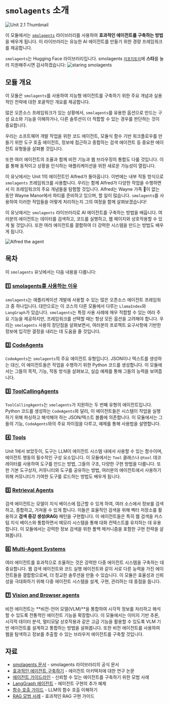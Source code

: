# `smolagents` 소개

<img src="https://huggingface.co/datasets/agents-course/course-images/resolve/main/en/unit2/smolagents/thumbnail.jpg" alt="Unit 2.1 Thumbnail"/>

이 모듈에서는 [`smolagents`](https://github.com/huggingface/smolagents) 라이브러리를 사용하여 **효과적인 에이전트를 구축하는 방법**을 배우게 됩니다. 이 라이브러리는 유능한 AI 에이전트를 만들기 위한 경량 프레임워크를 제공합니다.

`smolagents`는 Hugging Face 라이브러리입니다. smolagents [`리포지토리`](https://github.com/huggingface/smolagents)에 **스타**를 눌러 지원해주시면 감사하겠습니다:
<img src="https://huggingface.co/datasets/agents-course/course-images/resolve/main/en/unit2/smolagents/star_smolagents.gif" alt="staring smolagents"/>

## 모듈 개요

이 모듈은 `smolagents`를 사용하여 지능형 에이전트를 구축하기 위한 주요 개념과 실용적인 전략에 대한 포괄적인 개요를 제공합니다.

많은 오픈소스 프레임워크가 있는 상황에서, `smolagents`를 유용한 옵션으로 만드는 구성 요소와 기능을 이해하거나, 다른 솔루션이 더 적합할 수 있는 경우를 판단하는 것이 중요합니다.

우리는 소프트웨어 개발 작업을 위한 코드 에이전트, 모듈식 함수 기반 워크플로우를 만들기 위한 도구 호출 에이전트, 정보에 접근하고 종합하는 검색 에이전트 등 중요한 에이전트 유형들을 살펴볼 것입니다.

또한 여러 에이전트의 조율과 함께 비전 기능과 웹 브라우징의 통합도 다룰 것입니다. 이를 통해 동적이고 상황을 인식하는 애플리케이션을 위한 새로운 가능성이 열립니다.

이 유닛에서는 Unit 1의 에이전트인 Alfred가 돌아옵니다. 이번에는 내부 작동 방식으로 `smolagents` 프레임워크를 사용합니다. 우리는 함께 Alfred가 다양한 작업을 수행하면서 이 프레임워크의 주요 개념들을 탐험할 것입니다. Alfred는 Wayne 가족 🦇이 없는 동안 Wayne Manor에서 파티를 준비하고 있으며, 할 일이 많습니다. `smolagents`를 사용하여 이러한 작업들을 어떻게 처리하는지 그의 여정을 함께 살펴보겠습니다!

<Tip>

이 유닛에서는 `smolagents` 라이브러리로 AI 에이전트를 구축하는 방법을 배웁니다. 여러분의 에이전트는 데이터를 검색하고, 코드를 실행하고, 웹 페이지와 상호작용할 수 있게 될 것입니다. 또한 여러 에이전트를 결합하여 더 강력한 시스템을 만드는 방법도 배우게 됩니다.

</Tip>

![Alfred the agent](https://huggingface.co/datasets/agents-course/course-images/resolve/main/en/unit1/this-is-alfred.jpg)

## 목차

이 `smolagents` 유닛에서는 다음 내용을 다룹니다:

### 1️⃣ [smolagents를 사용하는 이유](./why_use_smolagents)

`smolagents`는 애플리케이션 개발에 사용할 수 있는 많은 오픈소스 에이전트 프레임워크 중 하나입니다. 대안으로는 이 코스의 다른 모듈에서 다루는 `LlamaIndex`와 `LangGraph`가 있습니다. `smolagents`는 특정 사용 사례에 매우 적합할 수 있는 여러 주요 기능을 제공하지만, 프레임워크를 선택할 때는 항상 모든 옵션을 고려해야 합니다. 우리는 `smolagents` 사용의 장단점을 살펴보면서, 여러분의 프로젝트 요구사항에 기반한 정보에 입각한 결정을 내리는 데 도움을 줄 것입니다.

### 2️⃣ [CodeAgents](./code_agents)

`CodeAgents`는 `smolagents`의 주요 에이전트 유형입니다. JSON이나 텍스트를 생성하는 대신, 이 에이전트들은 작업을 수행하기 위한 Python 코드를 생성합니다. 이 모듈에서는 그들의 목적, 기능, 작동 방식을 살펴보고, 실습 예제를 통해 그들의 능력을 보여줍니다.

### 3️⃣ [ToolCallingAgents](./tool_calling_agents)

`ToolCallingAgents`는 `smolagents`가 지원하는 두 번째 유형의 에이전트입니다. Python 코드를 생성하는 `CodeAgents`와 달리, 이 에이전트들은 시스템이 작업을 실행하기 위해 파싱하고 해석해야 하는 JSON/텍스트 블롭에 의존합니다. 이 모듈에서는 그들의 기능, `CodeAgents`와의 주요 차이점을 다루고, 예제를 통해 사용법을 설명합니다.

### 4️⃣ [Tools](./tools)

Unit 1에서 보았듯이, 도구는 LLM이 에이전트 시스템 내에서 사용할 수 있는 함수이며, 에이전트 행동의 필수적인 구성 요소입니다. 이 모듈에서는 `Tool` 클래스나 `@tool` 데코레이터를 사용하여 도구를 만드는 방법, 그들의 구조, 다양한 구현 방법을 다룹니다. 또한 기본 도구상자, 커뮤니티와 도구를 공유하는 방법, 여러분의 에이전트에서 사용하기 위해 커뮤니티가 기여한 도구를 로드하는 방법도 배우게 됩니다.

### 5️⃣ [Retrieval Agents](./retrieval_agents)

검색 에이전트는 모델이 지식 베이스에 접근할 수 있게 하여, 여러 소스에서 정보를 검색하고, 종합하고, 가져올 수 있게 합니다. 이들은 효율적인 검색을 위해 벡터 저장소를 활용하고 **검색 증강 생성(RAG)** 패턴을 구현합니다. 이 에이전트들은 특히 웹 검색을 커스텀 지식 베이스와 통합하면서 메모리 시스템을 통해 대화 컨텍스트를 유지하는 데 유용합니다. 이 모듈에서는 강력한 정보 검색을 위한 폴백 메커니즘을 포함한 구현 전략을 살펴봅니다.

### 6️⃣ [Multi-Agent Systems](./multi_agent_systems)

여러 에이전트를 효과적으로 조율하는 것은 강력한 다중 에이전트 시스템을 구축하는 데 중요합니다. 웹 검색 에이전트와 코드 실행 에이전트와 같이 서로 다른 능력을 가진 에이전트들을 결합함으로써, 더 정교한 솔루션을 만들 수 있습니다. 이 모듈은 효율성과 신뢰성을 극대화하기 위해 다중 에이전트 시스템을 설계, 구현, 관리하는 데 중점을 둡니다.

### 7️⃣ [Vision and Browser agents](./vision_agents)

비전 에이전트는 **비전-언어 모델(VLM)**을 통합하여 시각적 정보를 처리하고 해석할 수 있도록 전통적인 에이전트 기능을 확장합니다. 이 모듈에서는 이미지 기반 추론, 시각적 데이터 분석, 멀티모달 상호작용과 같은 고급 기능을 활용할 수 있도록 VLM 기반 에이전트를 설계하고 통합하는 방법을 살펴봅니다. 또한 비전 에이전트를 사용하여 웹을 탐색하고 정보를 추출할 수 있는 브라우저 에이전트를 구축할 것입니다.

## 자료

- [smolagents 문서](https://huggingface.co/docs/smolagents) - smolagents 라이브러리의 공식 문서
- [효과적인 에이전트 구축하기](https://www.anthropic.com/research/building-effective-agents) - 에이전트 아키텍처에 대한 연구 논문
- [에이전트 가이드라인](https://huggingface.co/docs/smolagents/tutorials/building_good_agents) - 신뢰할 수 있는 에이전트를 구축하기 위한 모범 사례
- [LangGraph 에이전트](https://langchain-ai.github.io/langgraph/) - 에이전트 구현의 추가 예제
- [함수 호출 가이드](https://platform.openai.com/docs/guides/function-calling) - LLM의 함수 호출 이해하기
- [RAG 모범 사례](https://www.pinecone.io/learn/retrieval-augmented-generation/) - 효과적인 RAG 구현 가이드 